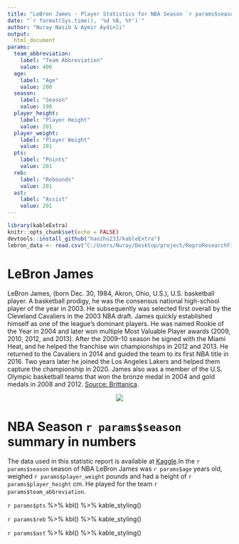 ```yaml
---
title: "LeBron James - Player Statistics for NBA Season `r params$season`"
date: "`r format(Sys.time(), '%d %B, %Y')`"
author: "Nuray Nasib & Aymir Aydinli"
output:
  html_document
params:
  team_abbreviation:
    label: "Team Abbreviation"
    value: 400
  age:
    label: "Age"
    value: 200
  season:
    label: "Season"
    value: 198 
  player_height:
    label: "Player Height"
    value: 201 
  player_weight:
    label: "Player Weight"
    value: 201  
  pts:
    label: "Points"
    value: 201
  reb:
    label: "Rebounds"
    value: 201 
  ast:
    label: "Assist"
    value: 201  
---
```



```r
library(kableExtra)
knitr::opts_chunk$set(echo = FALSE)
devtools::install_github("haozhu233/kableExtra")
lebron_data <- read.csv("C:/Users/Nuray/Desktop/project/ReproResearchFinalProj/lebron_james.csv")  
```

# LeBron James

LeBron James, (born Dec. 30, 1984, Akron, Ohio, U.S.), U.S. basketball player. A basketball prodigy, he was the consensus national high-school player of the year in 2003. He subsequently was selected first overall by the Cleveland Cavaliers in the 2003 NBA draft. James quickly established himself as one of the league’s dominant players. He was named Rookie of the Year in 2004 and later won multiple Most Valuable Player awards (2009, 2010, 2012, and 2013). After the 2009–10 season he signed with the Miami Heat, and he helped the franchise win championships in 2012 and 2013. He returned to the Cavaliers in 2014 and guided the team to its first NBA title in 2016. Two years later he joined the Los Angeles Lakers and helped them capture the championship in 2020. James also was a member of the U.S. Olympic basketball teams that won the bronze medal in 2004 and gold medals in 2008 and 2012. [Source: Brittanica](https://www.britannica.com/biography/LeBron-James).


<center>
![](https://media.giphy.com/media/WUHR7AZH7fxHW/giphy.gif) 
</center>


# NBA Season `r params$season` summary in numbers


The data used in this statistic report is available at [Kaggle](https://www.kaggle.com/datasets/justinas/nba-players-data).In the  `r params$season` season of NBA LeBron James was `r params$age` years old, weighed `r params$player_weight` pounds and had a height of `r params$player_height` cm. He played for the team `r params$team_abbreviation`.




`r params$pts` %>%
  kbl() %>%
  kable_styling()


`r params$reb` %>%
  kbl() %>%
  kable_styling()
  
  
  `r params$ast` %>%
  kbl() %>%
  kable_styling()
